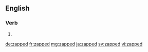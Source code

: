 ==English==

===Verb===
{{head|en}}

# {{en-past of|zap}}

[[de:zapped]]
[[fr:zapped]]
[[mg:zapped]]
[[ja:zapped]]
[[sv:zapped]]
[[vi:zapped]]